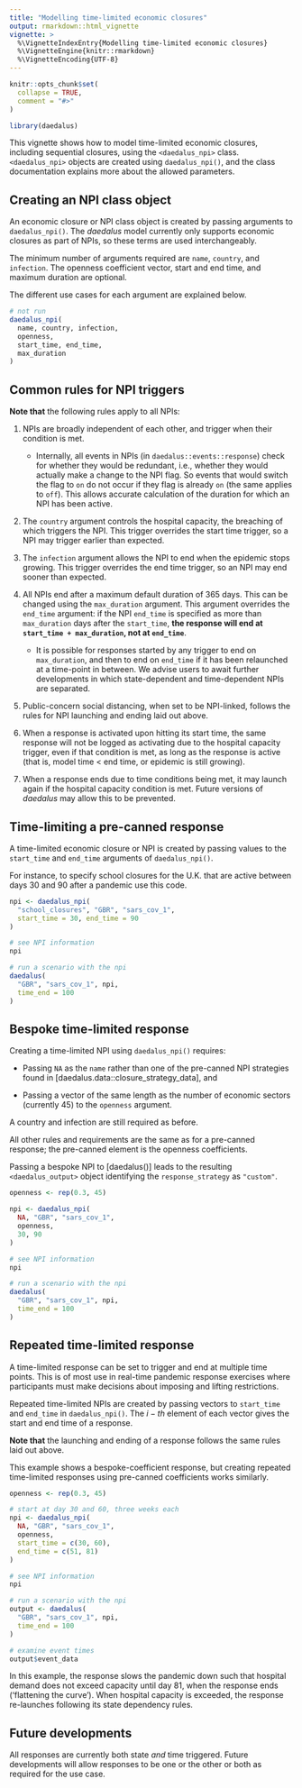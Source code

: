 ```yaml
---
title: "Modelling time-limited economic closures"
output: rmarkdown::html_vignette
vignette: >
  %\VignetteIndexEntry{Modelling time-limited economic closures}
  %\VignetteEngine{knitr::rmarkdown}
  %\VignetteEncoding{UTF-8}
---
```


```r
knitr::opts_chunk$set(
  collapse = TRUE,
  comment = "#>"
)
```

```r
library(daedalus)
```

This vignette shows how to model time-limited economic closures, including sequential closures, using the `<daedalus_npi>` class.
`<daedalus_npi>` objects are created using `daedalus_npi()`, and the class documentation explains more about the allowed parameters.

## Creating an NPI class object

An economic closure or NPI class object is created by passing arguments to `daedalus_npi()`.
The _daedalus_ model currently only supports economic closures as part of NPIs, so these terms are used interchangeably.

The minimum number of arguments required are `name`, `country`, and `infection`.
The openness coefficient vector, start and end time, and maximum duration are optional.

The different use cases for each argument are explained below.

```r
# not run
daedalus_npi(
  name, country, infection,
  openness,
  start_time, end_time,
  max_duration
)
```

## Common rules for NPI triggers

**Note that** the following rules apply to all NPIs:

1. NPIs are broadly independent of each other, and trigger when their condition is met.

    - Internally, all events in NPIs (in `daedalus::events::response`) check for whether they would be redundant, i.e., whether they would actually make a change to the NPI flag. So events that would switch the flag to `on` do not occur if they flag is already `on` (the same applies to `off`). This allows accurate calculation of the duration for which an NPI has been active.

2. The `country` argument controls the hospital capacity, the breaching of which triggers the NPI. This trigger overrides the start time trigger, so a NPI may trigger earlier than expected.

3. The `infection` argument allows the NPI to end when the epidemic stops growing. This trigger overrides the end time trigger, so an NPI may end sooner than expected.

4. All NPIs end after a maximum default duration of 365 days. This can be changed using the `max_duration` argument. This argument overrides the `end_time` argument: if the NPI `end_time` is specified as more than `max_duration` days after the `start_time`, **the response will end at `start_time + max_duration`, not at `end_time`**.

    - It is possible for responses started by any trigger to end on `max_duration`, and then to end on `end_time` if it has been relaunched at a time-point in between. We advise users to await further developments in which state-dependent and time-dependent NPIs are separated.

5. Public-concern social distancing, when set to be NPI-linked, follows the rules for NPI launching and ending laid out above.

6. When a response is activated upon hitting its start time, the same response will not be logged as activating due to the hospital capacity trigger, even if that condition is met, as long as the response is active (that is, model time $<$ end time, or epidemic is still growing).

7. When a response ends due to time conditions being met, it may launch again if the hospital capacity condition is met. Future versions of _daedalus_ may allow this to be prevented.

## Time-limiting a pre-canned response

A time-limited economic closure or NPI is created by passing values to the `start_time` and `end_time` arguments of `daedalus_npi()`.

For instance, to specify school closures for the U.K. that are active between days 30 and 90 after a pandemic use this code.

```r
npi <- daedalus_npi(
  "school_closures", "GBR", "sars_cov_1",
  start_time = 30, end_time = 90
)

# see NPI information
npi

# run a scenario with the npi
daedalus(
  "GBR", "sars_cov_1", npi,
  time_end = 100
)
```

## Bespoke time-limited response

Creating a time-limited NPI using `daedalus_npi()` requires:

- Passing `NA` as the `name` rather than one of the pre-canned NPI strategies found in [daedalus.data::closure_strategy_data], and

- Passing a vector of the same length as the number of economic sectors (currently 45) to the `openness` argument.

A country and infection are still required as before.

All other rules and requirements are the same as for a pre-canned response; the pre-canned element is the openness coefficients.

Passing a bespoke NPI to [daedalus()] leads to the resulting `<daedalus_output>` object identifying the `response_strategy` as `"custom"`.

```r
openness <- rep(0.3, 45)

npi <- daedalus_npi(
  NA, "GBR", "sars_cov_1",
  openness,
  30, 90
)

# see NPI information
npi

# run a scenario with the npi
daedalus(
  "GBR", "sars_cov_1", npi,
  time_end = 100
)
```

## Repeated time-limited response

A time-limited response can be set to trigger and end at multiple time points.
This is of most use in real-time pandemic response exercises where participants must make decisions about imposing and lifting restrictions.

Repeated time-limited NPIs are created by passing vectors to `start_time` and `end_time` in `daedalus_npi()`.
The $i-th$ element of each vector gives the start and end time of a response.

**Note that** the launching and ending of a response follows the same rules laid out above.

This example shows a bespoke-coefficient response, but creating repeated time-limited responses using pre-canned coefficients works similarly.

```r
openness <- rep(0.3, 45)

# start at day 30 and 60, three weeks each
npi <- daedalus_npi(
  NA, "GBR", "sars_cov_1",
  openness,
  start_time = c(30, 60),
  end_time = c(51, 81)
)

# see NPI information
npi

# run a scenario with the npi
output <- daedalus(
  "GBR", "sars_cov_1", npi,
  time_end = 100
)

# examine event times
output$event_data
```

In this example, the response slows the pandemic down such that hospital demand does not exceed capacity until day 81, when the response ends ('flattening the curve').
When hospital capacity is exceeded, the response re-launches following its state dependency rules.

## Future developments

All responses are currently both state _and_ time triggered.
Future developments will allow responses to be one or the other or both as required for the use case.
